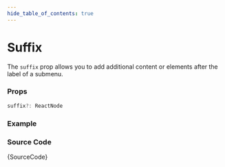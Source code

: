 ```yaml
---
hide_table_of_contents: true
---
```



# Suffix

The `suffix` prop allows you to add additional content or elements after the label of a submenu.

### Props

```ts noCopy
suffix?: ReactNode
```

### Example

<IframeWindow url='http://localhost:3000/en/menu-examples/vertical-menu/submenu/suffix' />

### Source Code

<TsToJsCodeSnippet>{SourceCode}</TsToJsCodeSnippet>
